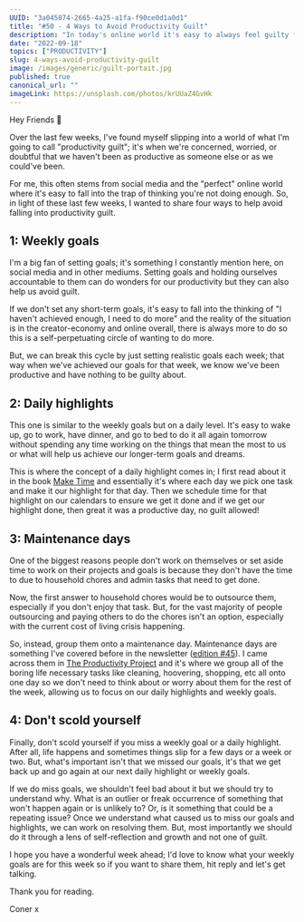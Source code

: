 ```yaml
---
UUID: "3a045874-2665-4a25-a1fa-f90ce0d1a0d1"
title: "#50 - 4 Ways to Avoid Productivity Guilt"
description: "In today's online world it's easy to always feel guilty for not doing enough, that's productivity guilt and here are 4 ways to avoid it."
date: "2022-09-18"
topics: ["PRODUCTIVITY"]
slug: 4-ways-avoid-productivity-guilt
image: /images/generic/guilt-portait.jpg
published: true
canonical_url: ""
imageLink: https://unsplash.com/photos/krUUaZ4GvHk
---
```


Hey Friends 👋

Over the last few weeks, I've found myself slipping into a world of what I'm going to call "productivity guilt"; it's when we're concerned, worried, or doubtful that we haven't been as productive as someone else or as we could've been.

For me, this often stems from social media and the "perfect" online world where it's easy to fall into the trap of thinking you're not doing enough. So, in light of these last few weeks, I wanted to share four ways to help avoid falling into productivity guilt.

## 1: Weekly goals

I'm a big fan of setting goals; it's something I constantly mention here, on social media and in other mediums. Setting goals and holding ourselves accountable to them can do wonders for our productivity but they can also help us avoid guilt.

If we don't set any short-term goals, it's easy to fall into the thinking of "I haven't achieved enough, I need to do more" and the reality of the situation is in the creator-economy and online overall, there is always more to do so this is a self-perpetuating circle of wanting to do more.

But, we can break this cycle by just setting realistic goals each week; that way when we've achieved our goals for that week, we know we've been productive and have nothing to be guilty about.

## 2: Daily highlights

This one is similar to the weekly goals but on a daily level. It's easy to wake up, go to work, have dinner, and go to bed to do it all again tomorrow without spending any time working on the things that mean the most to us or what will help us achieve our longer-term goals and dreams.

This is where the concept of a daily highlight comes in; I first read about it in the book [Make Time](https://www.amazon.co.uk/Make-Time-focus-matters-every/dp/0593079582) and essentially it's where each day we pick one task and make it our highlight for that day. Then we schedule time for that highlight on our calendars to ensure we get it done and if we get our highlight done, then great it was a productive day, no guilt allowed!

## 3: Maintenance days

One of the biggest reasons people don't work on themselves or set aside time to work on their projects and goals is because they don't have the time to due to household chores and admin tasks that need to get done.

Now, the first answer to household chores would be to outsource them, especially if you don't enjoy that task. But, for the vast majority of people outsourcing and paying others to do the chores isn't an option, especially with the current cost of living crisis happening.

So, instead, group them onto a maintenance day. Maintenance days are something I've covered before in the newsletter ([edition #45](https://conermurphy.com/newsletter/maintenance-day)). I came across them in [The Productivity Project](https://www.amazon.co.uk/Productivity-Project-Proven-Become-Awesome/dp/0349413053) and it's where we group all of the boring life necessary tasks like cleaning, hoovering, shopping, etc all onto one day so we don't need to think about or worry about them for the rest of the week, allowing us to focus on our daily highlights and weekly goals.

## 4: Don't scold yourself

Finally, don't scold yourself if you miss a weekly goal or a daily highlight. After all, life happens and sometimes things slip for a few days or a week or two. But, what's important isn't that we missed our goals, it's that we get back up and go again at our next daily highlight or weekly goals.

If we do miss goals, we shouldn't feel bad about it but we should try to understand why. What is an outlier or freak occurrence of something that won't happen again or is unlikely to? Or, is it something that could be a repeating issue? Once we understand what caused us to miss our goals and highlights, we can work on resolving them. But, most importantly we should do it through a lens of self-reflection and growth and not one of guilt.

I hope you have a wonderful week ahead; I'd love to know what your weekly goals are for this week so if you want to share them, hit reply and let's get talking.

Thank you for reading.

Coner x

